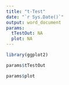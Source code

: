 ```yaml
---
title: "t-Test"
date: "`r Sys.Date()`"
output: word_document
params:
  tTestOut: NA
  plot: NA
---
```



```r
library(ggplot2)
```

```r

params$tTestOut


```


```r

params$plot


```




